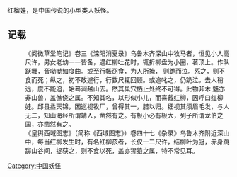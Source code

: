 {{Merge|红柳娃|discuss=Talk:红柳娃#请求与红榴娃合并|time=2022-05-27T06:17:40+00:00}}
{{Mergeto |1=红柳娃|time=2016-01-10T12:29:11+00:00}}

红榴娃，是中国传说的小型类人妖怪。
==记载==
:《阅微草堂笔记》卷三《滦阳消夏录》乌鲁木齐深山中牧马者，恒见小人高尺许，男女老幼一一皆备，遇红柳吐花时，辄折柳盘为小圈，著顶上。作队跃舞，音呦呦如度曲。或至行帐窃食，为人所掩， 则跪而泣。系之，则不食而死；纵之，初不敢遽行，行数尺辄回顾。或追叱之，仍跪泣。去人稍远，度不能追，始蓦涧越山去。然其巢穴栖止处终不可得。此物非木 魅亦非山兽，盖僬侥之属。不知其名，以形似小儿，而喜戴红柳，因呼曰红柳娃。邱县丞天锦，因巡视牧厂，曾得其一，腊以归。细视其须眉毛发，与人无二，知山海经所谓靖人，凿然有之。有极小必有极大，列子所谓龙伯之国，亦凿然有之。
:《皇舆西域图志》（简称《西域图志》）卷四十七《杂录》乌鲁木齐附近深山中，每当红柳发生时，有名红柳孩者，长仅一二尺许，结柳叶为冠，赤身跳踯山谷间，捉获之，则不食以死，盖亦猩猿之属，特不常见耳。[[Category:中国妖怪|Category:中国妖怪]]